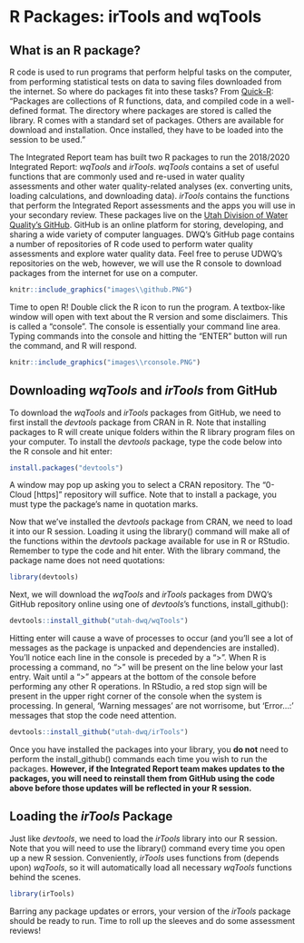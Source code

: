 # R Packages: irTools and wqTools {#packages}

## What is an R package?

R code is used to run programs that perform helpful tasks on the computer, from performing statistical tests on data to saving files downloaded from the internet. So where do packages fit into these tasks? From [Quick-R](https://www.statmethods.net/interface/packages.html): "Packages are collections of R functions, data, and compiled code in a well-defined format. The directory where packages are stored is called the library. R comes with a standard set of packages. Others are available for download and installation. Once installed, they have to be loaded into the session to be used."  

The Integrated Report team has built two R packages to run the 2018/2020 Integrated Report: *wqTools* and *irTools*. *wqTools* contains a set of useful functions that are commonly used and re-used in water quality assessments and other water quality-related analyses (ex. converting units, loading calculations, and downloading data). *irTools* contains the functions that perform the Integrated Report assessments and the apps you will use in your secondary review. These packages live on the [Utah Division of Water Quality's GitHub](https://github.com/utah-dwq). GitHub is an online platform for storing, developing, and sharing a wide variety of computer languages. DWQ's GitHub page contains a number of repositories of R code used to perform water quality assessments and explore water quality data. Feel free to peruse UDWQ's repositories on the web, however, we will use the R console to download packages from the internet for use on a computer.  

```r
knitr::include_graphics("images\\github.PNG")

```

Time to open R! Double click the R icon to run the program. A textbox-like window will open with text about the R version and some disclaimers. This is called a "console". The console is essentially your command line area. Typing commands into the console and hitting the "ENTER" button will run the command, and R will respond. 

```r
knitr::include_graphics("images\\rconsole.PNG")

```

## Downloading *wqTools* and *irTools* from GitHub

To download the *wqTools* and *irTools* packages from GitHub, we need to first install the *devtools* package from CRAN in R. Note that installing packages to R will create unique folders within the R library program files on your computer. To install the *devtools* package, type the code below into the R console and hit enter:

```r
install.packages("devtools")
```

A window may pop up asking you to select a CRAN repository. The "0-Cloud [https]" repository will suffice. Note that to install a package, you must type the package's name in quotation marks.    


Now that we've installed the *devtools* package from CRAN, we need to load it into our R session. Loading it using the library() command will make all of the functions within the *devtools* package available for use in R or RStudio. Remember to type the code and hit enter. With the library command, the package name does not need quotations:

```r
library(devtools)
```

Next, we will download the *wqTools* and *irTools* packages from DWQ's GitHub repository online using one of *devtools*'s functions, install_github():

```r
devtools::install_github("utah-dwq/wqTools")
```

Hitting enter will cause a wave of processes to occur (and you'll see a lot of messages as the package is unpacked and dependencies are installed). You'll notice each line in the console is preceded by a ">". When R is processing a command, no ">" will be present on the line below your last entry. Wait until a ">" appears at the bottom of the console before performing any other R operations. In RStudio, a red stop sign will be present in the upper right corner of the console when the system is processing. In general, 'Warning messages' are not worrisome, but 'Error...:' messages that stop the code need attention.

```r
devtools::install_github("utah-dwq/irTools")
```

Once you have installed the packages into your library, you **do not** need to perform the install_github() commands each time you wish to run the packages. **However, if the Integrated Report team makes updates to the packages, you will need to reinstall them from GitHub using the code above before those updates will be reflected in your R session.**

## Loading the *irTools* Package

Just like *devtools*, we need to load the *irTools* library into our R session. Note that you will need to use the library() command every time you open up a new R session. Conveniently, *irTools* uses functions from (depends upon) *wqTools*, so it will automatically load all necessary *wqTools* functions behind the scenes. 

```r
library(irTools)
```

Barring any package updates or errors, your version of the *irTools* package should be ready to run. Time to roll up the sleeves and do some assessment reviews!  

